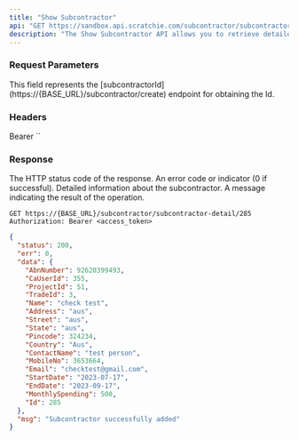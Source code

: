 ```yaml
---
title: "Show Subcontractor"
api: "GET https://sandbox.api.scratchie.com/subcontractor/subcontractor-detail/:subcontractorId"
description: "The Show Subcontractor API allows you to retrieve detailed information about a specific subcontractor."
---
```


### Request Parameters

<ParamField body="subcontractorId" type="Number">
  This field represents the [subcontractorId](https://{BASE_URL}/subcontractor/create) endpoint for obtaining the Id.
</ParamField>

### Headers

<ParamField body="Authorization" type="String">
  Bearer `<access_token>`
</ParamField>

### Response

<ResponseField name="status" type="Number">
  The HTTP status code of the response.
</ResponseField>

<ResponseField name="err" type="Number">
  An error code or indicator (0 if successful).
</ResponseField>

<ResponseField name="data" type="Object">
  Detailed information about the subcontractor.
</ResponseField>

<ResponseField name="msg" type="String">
  A message indicating the result of the operation.
</ResponseField>

<RequestExample>

```http
GET https://{BASE_URL}/subcontractor/subcontractor-detail/285
Authorization: Bearer <access_token>
```

</RequestExample>

<ResponseExample>

```json Response
{
  "status": 200,
  "err": 0,
  "data": {
    "AbnNumber": 92620399493,
    "CaUserId": 355,
    "ProjectId": 51,
    "TradeId": 3,
    "Name": "check test",
    "Address": "aus",
    "Street": "aus",
    "State": "aus",
    "Pincode": 324234,
    "Country": "Aus",
    "ContactName": "test person",
    "MobileNo": 3653664,
    "Email": "checktest@gmail.com",
    "StartDate": "2023-07-17",
    "EndDate": "2023-09-17",
    "MonthlySpending": 500,
    "Id": 285
  },
  "msg": "Subcontractor successfully added"
}
```

</ResponseExample>
